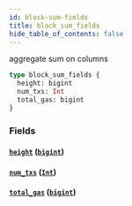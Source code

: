 ```yaml
---
id: block-sum-fields
title: block_sum_fields
hide_table_of_contents: false
---
```


aggregate sum on columns

```graphql
type block_sum_fields {
  height: bigint
  num_txs: Int
  total_gas: bigint
}
```

### Fields

#### [`height`](#) ([`bigint`](/07-graphql/scalars/bigint))

#### [`num_txs`](#) ([`Int`](/07-graphql/scalars/int))

#### [`total_gas`](#) ([`bigint`](/07-graphql/scalars/bigint))
